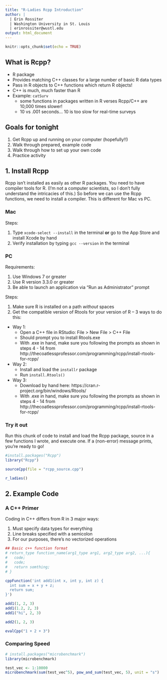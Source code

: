 ```yaml
---
title: "R-Ladies Rcpp Introduction"
author: |
  | Erin Rossiter
  | Washington University in St. Louis
  | erinrossiter@wustl.edu
output: html_document
---
```


```r
knitr::opts_chunk$set(echo = TRUE)
```

## What is Rcpp?

- R package
- Provides matching C++ classes for a large number of basic R data types
- Pass in R objects to C++ functions which return R objects!
- C++ is much, much faster than R
- Example: `catSurv`
    - some functions in packages written in R verses Rcpp/C++ are 10,000 times slower!
    - 10 vs .001 seconds... 10 is too slow for real-time surveys

## Goals for tonight

1. Get Rcpp up and running on your computer (hopefully!!)
2. Walk through prepared, example code
3. Walk through how to set up your own code
4. Practice activity


## 1. Install Rcpp

Rcpp isn't installed as easily as other R packages.  You need to have compiler tools for R. (I'm not a computer scientists, so I don't fully understand the intricacies of this.)  So before we can use the Rcpp functions, we need to install a compiler.  This is different for Mac vs PC.  


### Mac

Steps:

1. Type `xcode-select --install` in the terminal **or** go to the App Store and install Xcode by hand
2. Verify installation by typing `gcc --version` in the terminal

<!--
I got help on these instructions from
http://thecoatlessprofessor.com/programming/r-compiler-tools-for-rcpp-on-os-x/
-->

### PC

Requirements:

1. Use Windows 7 or greater
2. Use R version 3.3.0 or greater
3. Be able to launch an application via “Run as Administrator” prompt


Steps:

1. Make sure R is installed on a path *without* spaces
2. Get the compatible version of Rtools for your version of R -- 3 ways to do this:
  - Way 1:
    - Open a C++ file in RStudio: File > New File > C++ File
    - Should prompt you to install Rtools.exe
    - With .exe in hand, make sure you following the prompts as shown in steps 4 - 14 from http://thecoatlessprofessor.com/programming/rcpp/install-rtools-for-rcpp/
  - Way 2:
    - Install and load the `installr` package
    - Run `install.Rtools()`
  - Way 3:
    - Download by hand here: https://cran.r-project.org/bin/windows/Rtools/
    - With .exe in hand, make sure you following the prompts as shown in steps 4 - 14 from http://thecoatlessprofessor.com/programming/rcpp/install-rtools-for-rcpp/
    

<!--
I got help on these instructions from
http://thecoatlessprofessor.com/programming/rcpp/install-rtools-for-rcpp/
-->

### Try it out

Run this chunk of code to install and load the Rcpp package, source in a few functions I wrote, and execute one.  If a (non-error) message prints, you're ready to go!

```r
#install.packages("Rcpp")
library("Rcpp")

sourceCpp(file = "rcpp_source.cpp")

r_ladies()
```


## 2. Example Code

### A C++ Primer

Coding in C++ differs from R in 3 major ways:

1. Must specify data types for everything
2. Line breaks specified with a semicolon
3. For our purposes, there's no vectorized operations


```r
## Basic c++ function format
# return_type function_name(arg1_type arg1, arg2_type arg2, ...){
#   code;
#   code;
#   return somthing;
# }

cppFunction('int add1(int x, int y, int z) {
  int sum = x + y + z;
  return sum;
}')

add1(1, 2, 3)
add1(1.2, 2, 3)
add1("hi", 2, 3)

add2(1, 2, 3)

evalCpp("1 + 2 + 3")
```

### Comparing Speed

```r
# install.packages("microbenchmark")
library(microbenchmark)

test_vec <- 1:10000
microbenchmark(sum(test_vec^5), pow_and_sum(test_vec, 5), unit = "s")
```

